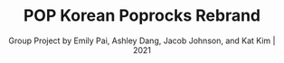 ---
title: "POP Korean Poprocks Rebrand"
subtitle: "Group Project by Emily Pai, Ashley Dang, Jacob Johnson, and Kat Kim | 2021"
description: "A cross-cultural rebrand of the classic American candy Poprocks. The brand assets for this packaging are updated and adapted for sales in the South Korean Market. We've created a fun and original story that is conveyed through all three designs."
links:
  - title: "See the Full Process Book"
    url: "https://acrobat.adobe.com/link/track?uri=urn:aaid:scds:US:ebd5c43a-91b2-3b80-bf3d-bb86aa497475"
pubDate: "2021"
thumbnail: "./pop-thumbnail.png"
hero: "./hero.png"
collections:
  - number: "one"
    images:
    - src: "./page-11.png"
      alt: "POP Korean Poprocks Rebrand"
  - number: "three"
    images: 
    - src: "./page-7.jpg"
      alt: "POP Korean Poprocks Rebrand"
    - src: "./page-9.jpg"
      alt: "POP Korean Poprocks Rebrand"
    - src: "./page-10.jpg"
      alt: "POP Korean Poprocks Rebrand"
  - number: "one"
    images:
    - src: "./page-6.png"
      alt: "POP Korean Poprocks Rebrand"
    - src: "./page-8.png"
      alt: "POP Korean Poprocks Rebrand"
    - src: "./page-2.png"
      alt: "POP Korean Poprocks Rebrand"
    - src: "./page-4.png"
      alt: "POP Korean Poprocks Rebrand"
    - src: "./page-3.png"
      alt: "POP Korean Poprocks Rebrand"
    - src: "./page-5.png"
      alt: "POP Korean Poprocks Rebrand"
---